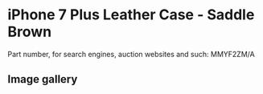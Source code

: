 
# iPhone 7 Plus Leather Case - Saddle Brown

Part number, for search engines, auction websites and such: MMYF2ZM/A

## Image gallery

<div style={{ width: '100%', maxWidth: '768px' }}>
<GalleryComponent
    images={[
      {
        original: "/everysource/MMYF2.webp",
        thumbnail: "/everypreview/MMYF2.webp",
      },
      {
        original: "/everysource/MMYF2_AV1_GOLD.webp",
        thumbnail: "/everypreview/MMYF2_AV1_GOLD.webp",
      },
      {
        original: "/everysource/MMYF2_AV1_JET_BLACK.webp",
        thumbnail: "/everypreview/MMYF2_AV1_JET_BLACK.webp",
      },
      {
        original: "/everysource/MMYF2_AV1_RED.webp",
        thumbnail: "/everypreview/MMYF2_AV1_RED.webp",
      },
      {
        original: "/everysource/MMYF2_AV1_SILVER.webp",
        thumbnail: "/everypreview/MMYF2_AV1_SILVER.webp",
      },
      {
        original: "/everysource/MMYF2_AV2.webp",
        thumbnail: "/everypreview/MMYF2_AV2.webp",
      }
    ]}
  />
</div>